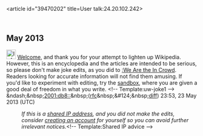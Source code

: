 <article id="39470202" title=User talk:24.20.102.242>
	<talkpage id="39470202" title="User talk:24.20.102.242">
== May 2013 ==
[[Image:Information.svg|25px|alt=Information icon]] [[Wikipedia:Introduction|Welcome]], and thank you for your attempt to lighten up Wikipedia. However, this is an encyclopedia and the articles are intended to be serious, so please don't make joke edits, as you did to [[:We Are the In Crowd]]. Readers looking for accurate information will not find them amusing. If you'd like to experiment with editing, try the [[Wikipedia:Sandbox|sandbox]], where you are given a good deal of freedom in what you write.   &lt;!-- Template:uw-joke1 --&gt; &amp;ndash;&amp;nbsp;[[User:2001:db8|2001:db8::]]&amp;nbsp;([[User talk:2001:db8|rfc]]&amp;nbsp;&amp;#124;&amp;nbsp;[[Special:Contributions/2001:db8|diff]]) 23:53, 23 May 2013 (UTC)
:''If this is a [[Network address translation|shared IP address]], and you did not make the edits, consider [[Wikipedia:Why create an account?|creating an account]] for yourself so you can avoid further irrelevant notices.''&lt;!-- Template:Shared IP advice --&gt;
	</talkpage>
</article>